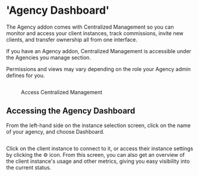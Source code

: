 # 'Agency Dashboard'

The Agency addon comes with Centralized Management so you can monitor and access your client instances, track commissions, invite new clients, and transfer ownership all from one interface.&#x20;

If you have an Agency addon, Centralized Management is accessible under the Agencies you manage section.

<Info>

Permissions and views may vary depending on the role your Agency admin defines for you.

</Info>

<figure><img src="../..//assets/CleanShot 2023-06-26 at 11.09.15.png" alt=""><figcaption><p>Access Centralized Management</p></figcaption></figure>

## Accessing the Agency Dashboard

From the left-hand side on the instance selection screen, click on the name of your agency, and choose Dashboard.

<figure><img src="../..//assets/CleanShot 2025-03-13 at 17.01.38.png" alt=""><figcaption></figcaption></figure>

Click on the client instance to connect to it, or access their instance settings by clicking the :gear: icon. From this screen, you can also get an overview of the client instance's usage and other metrics, giving you easy visibility into the current status.

<figure><img src="../..//assets/CleanShot 2025-03-13 at 17.02.52.png" alt=""><figcaption></figcaption></figure>
